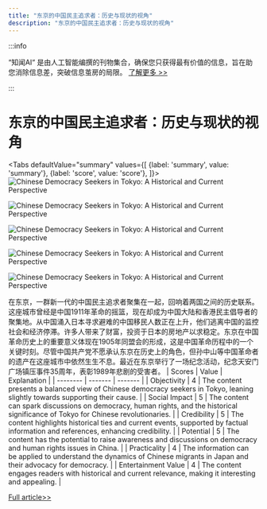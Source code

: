 ```yaml
---
title: "东京的中国民主追求者：历史与现状的视角"
description: "东京的中国民主追求者：历史与现状的视角"
---
```



:::info

“知闻AI“ 是由人工智能编撰的刊物集合，确保您只获得最有价值的信息，旨在助您消除信息差，突破信息茧房的局限。  [了解更多 >>](/)

:::

# 东京的中国民主追求者：历史与现状的视角


<Tabs
	defaultValue="summary"
	values={[
	{label: 'summary', value: 'summary'},
	{label: 'score', value: 'score'},
]}>
<TabItem value="summary">
<img
  src="https://image.informedainews.com/2024/06/Pol-B4s-1717722852-0.jpg"
  alt="Chinese Democracy Seekers in Tokyo: A Historical and Current Perspective"
/>

<img
  src="https://image.informedainews.com/2024/06/Pol-GLg-1717722852-1.jpg"
  alt="Chinese Democracy Seekers in Tokyo: A Historical and Current Perspective"
/>

<img
  src="https://image.informedainews.com/2024/06/Pol-mPQ-1717722852-2.jpg"
  alt="Chinese Democracy Seekers in Tokyo: A Historical and Current Perspective"
/>

<img
  src="https://image.informedainews.com/2024/06/Pol-tDx-1717722852-3.jpg"
  alt="Chinese Democracy Seekers in Tokyo: A Historical and Current Perspective"
/>

<img
  src="https://image.informedainews.com/2024/06/Pol-mlT-1717722852-4.jpg"
  alt="Chinese Democracy Seekers in Tokyo: A Historical and Current Perspective"
/>



在东京，一群新一代的中国民主追求者聚集在一起，回响着两国之间的历史联系。这座城市曾经是中国1911年革命的摇篮，现在却成为中国大陆和香港民主倡导者的聚集地。从中国涌入日本寻求避难的中国移民人数正在上升，他们逃离中国的监控社会和经济停滞。许多人带来了财富，投资于日本的房地产以求稳定。东京在中国革命历史上的重要意义体现在1905年同盟会的形成，这是中国革命历程中的一个关键时刻。尽管中国共产党不愿承认东京在历史上的角色，但孙中山等中国革命者的遗产在这座城市中依然生生不息。最近在东京举行了一场纪念活动，纪念天安门广场镇压事件35周年，表彰1989年悲剧的受害者。
</TabItem>
<TabItem value="score">
	| Scores     | Value   | Explanation |
	| -------- | ------- | ------- |
	| Objectivity  | 4    | The content presents a balanced view of Chinese democracy seekers in Tokyo, leaning slightly towards supporting their cause.    |
	| Social Impact | 5     | The content can spark discussions on democracy, human rights, and the historical significance of Tokyo for Chinese revolutionaries.    |
	| Credibility    | 5    | The content highlights historical ties and current events, supported by factual information and references, enhancing credibility.    |
	| Potential    | 5    | The content has the potential to raise awareness and discussions on democracy and human rights issues in China.    |
	| Practicality    | 4    | The information can be applied to understand the dynamics of Chinese migrants in Japan and their advocacy for democracy.    |
	| Entertainment Value    | 4    | The content engages readers with historical and current relevance, making it interesting and appealing.    |
</TabItem>
</Tabs>

[Full article>>](https://asia.nikkei.com/Editor-s-Picks/China-up-close/Analysis-A-new-generation-of-Chinese-democracy-seekers-gathers-in-Tokyo)
